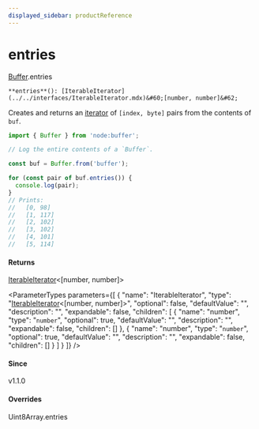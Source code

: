 ```yaml
---
displayed_sidebar: productReference
---
```



# entries

[Buffer](../../interfaces/Buffer.mdx).entries

`**entries**(): [IterableIterator](../../interfaces/IterableIterator.mdx)&#60;[number, number]&#62;`

Creates and returns an [iterator](https://developer.mozilla.org/en-US/docs/Web/JavaScript/Reference/Iteration\_protocols) of `[index, byte]` pairs from the contents
of `buf`.

```js
import { Buffer } from 'node:buffer';

// Log the entire contents of a `Buffer`.

const buf = Buffer.from('buffer');

for (const pair of buf.entries()) {
  console.log(pair);
}
// Prints:
//   [0, 98]
//   [1, 117]
//   [2, 102]
//   [3, 102]
//   [4, 101]
//   [5, 114]
```

#### Returns

[IterableIterator](../../interfaces/IterableIterator.mdx)&#60;[number, number]&#62;

<ParameterTypes parameters={[
  {
    "name": "IterableIterator",
    "type": "[IterableIterator](../../interfaces/IterableIterator.mdx)&#60;[number, number]&#62;",
    "optional": false,
    "defaultValue": "",
    "description": "",
    "expandable": false,
    "children": [
      {
        "name": "number",
        "type": "`number`",
        "optional": true,
        "defaultValue": "",
        "description": "",
        "expandable": false,
        "children": []
      },
      {
        "name": "number",
        "type": "`number`",
        "optional": true,
        "defaultValue": "",
        "description": "",
        "expandable": false,
        "children": []
      }
    ]
  }
]} />

#### Since

v1.1.0

#### Overrides

Uint8Array.entries
